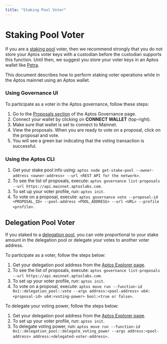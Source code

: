 ```yaml
---
title: "Staking Pool Voter"
---
```


# Staking Pool Voter

If you are a [staking pool](../../../blockchain/learn-about-aptos/staking.mdx) voter, then we recommend strongly that you do not store your Aptos voter keys with a
custodian before the custodian supports this function. Until then, we suggest you store your voter keys in an Aptos
wallet like [Petra](https://petra.app/).

This document describes how to perform staking voter operations while in the Aptos mainnet using an Aptos wallet.

### Using Governance UI

To participate as a voter in the Aptos governance, follow these steps:

1. Go to the [Proposals section](https://governance.aptosfoundation.org/) of the Aptos Governance page.
2. Connect your wallet by clicking on **CONNECT WALLET** (top-right).
3. Make sure that wallet is set to connect to Mainnet.
4. View the proposals. When you are ready to vote on a proposal, click on the proposal and vote.
5. You will see a green bar indicating that the voting transaction is successful.

### Using the Aptos CLI

1. Get your stake pool info using: `aptos node get-stake-pool --owner-address <owner-address> --url <REST API for the network>`.
2. To see the list of proposals, execute: `aptos governance list-proposals --url https://api.mainnet.aptoslabs.com`.
3. To set up your voter profile, run: `aptos init`.
4. To vote on a proposal, execute: `aptos governance vote --proposal-id <PROPOSAL_ID> --pool-address <POOL_ADDRESS> --url <URL> --profile <profile>`.

## Delegation Pool Voter

If you staked to a [delegation pool](../../../blockchain/learn-about-aptos/delegated-staking.mdx), you can vote proportional to your stake amount in the delegation pool or delegate your votes to another voter address.

To participate as a voter, follow the steps below:

1. Get your delegation pool address from the [Aptos Explorer page](https://explorer.aptoslabs.com/validators/delegation?network=mainnet).
2. To see the list of proposals, execute: `aptos governance list-proposals --url https://api.mainnet.aptoslabs.com`.
3. To set up your voter profile, run: `aptos init`.
4. To vote on a proposal, execute: `aptos move run --function-id 0x1::delegation_pool::vote --args address:<pool-address> u64:<proposal-id> u64:<voting-power> bool:<true or false>`.

To delegate your voting power, follow the steps below:

1. Get your delegation pool address from the [Aptos Explorer page](https://explorer.aptoslabs.com/validators/delegation?network=mainnet).
2. To set up your voter profile, run: `aptos init`.
3. To delegate voting power, run: `aptos move run --function-id 0x1::delegation_pool::delegate_voting_power --args address:<pool-address> address:<delegated-voter-address>`.
